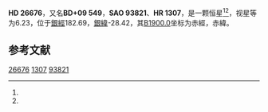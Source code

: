 {{Starbox begin
| name = HD 26676
}}
{{Starbox observe
| epoch = [[J2000.0|J2000.0]]
| constell = {{星座名待查}}<ref name=SIMBAD>{{cite web
 | url=http://simbad.u-strasbg.fr/simbad/sim-id?Ident=HR+1307
 | title=Pulsating variable Star
 | publisher=Centre de Données astronomiques de Strasbourg
 | work=SIMBAD
 | accessdate=2012-07-13
 | archive-date=2016-03-18
 | archive-url=https://web.archive.org/web/20160318081952/http://simbad.u-strasbg.fr/simbad/sim-id?Ident=HR+1307
 | dead-url=no
 }}</ref><ref name=DATA>{{cite web
 | url=http://vizier.u-strasbg.fr/viz-bin/VizieR-5?-out.add=.&-source=5050&-corr=PK=HR&-out.max=9999&HR=1307
 | title=VizieR Detailed Page
 | accessdate=2012-07-13
 | archive-date=2016-03-04
 | archive-url=https://web.archive.org/web/20160304223759/http://vizier.u-strasbg.fr/viz-bin/VizieR-5?-out.add=.&-source=5050&-corr=PK=HR&-out.max=9999&HR=1307
 | dead-url=no
 }}</ref>
| 星官 = 
| ra = {{RA|4|13|34.8}}<ref name=SIMBAD /><ref name=DATA />
| dec = {{DEC|+10|12|44}}<ref name=SIMBAD /><ref name=DATA />
| appmag_v = 6.23<ref name=SIMBAD /><ref name=DATA />
}}
{{Starbox character
| class = B8Vn<ref name=SIMBAD /><ref name=DATA />
| b-v = 0.05<ref name=SIMBAD /><ref name=DATA />
| u-b = -0.33<ref name=SIMBAD /><ref name=DATA />
| r-i = <ref name=SIMBAD /><ref name=DATA />
| variable = 
}}
{{Starbox astrometry
| radial_v = -0.33
| prop_mo_ra = 3
| parallax = 
| p_error = 
}}
{{Starbox catalog
| names =BD+09 549，[[SAO星表|SAO]] 93821，[[HD星表|HD]] 26676，[[HR星表|HR]] 1307}}
{{Starbox reference |Simbad=HR+1307}}
{{Starbox end}}

'''HD 26676'''，又名'''BD+09 549'''，'''SAO 93821'''、'''HR 1307'''，是一颗恒星<ref name=SIMBAD /><ref name=DATA />，视星等为6.23，位于[[銀道座標系|銀經]]182.69，[[銀道座標系|銀緯]]-28.42，其[[B1900.0|B1900.0]]坐标为赤經{{RA|4|8|5.9}}，赤緯{{DEC|+9|-28.42|28}}。

== 参考文献 ==
{{reflist}}

{{star-stub}}

[[Category:HD和HDE天體|26676]]
[[Category:HR天體|1307]]
[[Category:SAO天體|93821]]